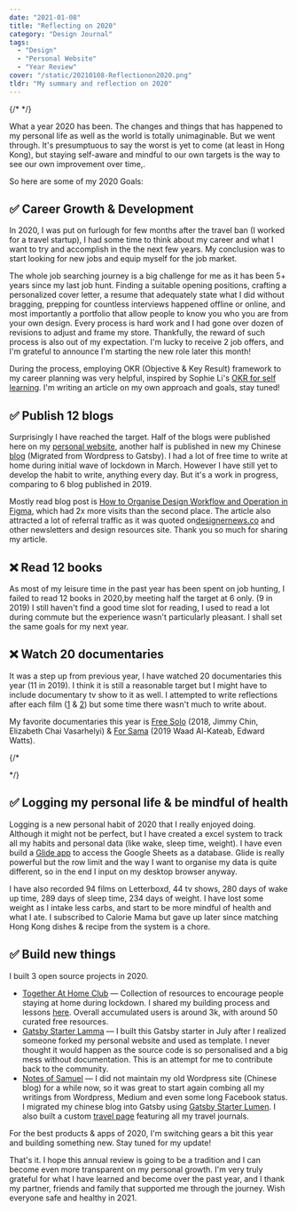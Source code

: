 ```yaml
---
date: "2021-01-08"
title: "Reflecting on 2020"
category: "Design Journal"
tags:
  - "Design"
  - "Personal Website"
  - "Year Review"
cover: "/static/20210108-Reflectionon2020.png"
tldr: "My summary and reflection on 2020"
---
```


{/*
*/}

What a year 2020 has been. The changes and things that has happened to my personal life as well as the world is totally unimaginable. But we went through. It's presumptuous to say the worst is yet to come (at least in Hong Kong), but staying self-aware and mindful to our own targets is the way to see our own improvement over time,.

So here are some of my 2020 Goals:

##  **✅ Career Growth & Development**
In 2020, I was put on furlough for few months after the travel ban (I worked for a travel startup), I had some time to think about my career and what I want to try and accomplish in the the next few years. My conclusion was to start looking for new jobs and equip myself for the job market. 

The whole job searching journey is a big challenge for me as it has been 5+ years since my last job hunt. Finding a suitable opening positions, crafting a personalized cover letter, a resume that adequately state what I did without bragging, prepping for countless interviews happened offline or online, and most importantly a portfolio that allow people to know you who you are from your own design. Every process is hard work and I had gone over dozen of revisions to adjust and frame my store. Thankfully, the reward of such process is also out of my expectation. I'm lucky to receive 2 job offers, and I'm grateful to announce I'm starting the new role later this month! 

During the process, employing OKR (Objective & Key Result) framework to my career planning was very helpful, inspired by Sophie Li's [OKR for self learning](https://github.com/sophi-li/OKRs-self-learning). I'm writing an article on  my own approach and goals, stay tuned! 

##  **✅ Publish 12 blogs**
Surprisingly I have reached the target. Half of the blogs were published here on my [personal website](https://desktopofsamuel.com/blog), another half is published in new my Chinese [blog](https://notes.desktopofsamuel.com) (Migrated from Wordpress to Gatsby).  I had a lot of free time to write at home during initial wave of lockdown in March. However I have still yet to develop the habit to write, anything every day. But it's a work in progress, comparing to 6 blog published in 2019. 

Mostly read blog post is [How to Organise Design Workflow and Operation in Figma](https://desktopofsamuel.com/how-to-organise-design-workflow-and-operation-in-figma), which had 2x more visits than the second place. The article also attracted a lot of referral traffic as it was quoted on[designernews.co](http://www.designernews.co/stories/107752-how-do-you-organize-your-figma-files) and other newsletters and design resources site. Thank you so much for sharing my article. 

##  **❌ Read 12 books**
As most of my leisure time in the past year has been spent on job hunting, I failed to read 12 books in 2020,by meeting half the target at 6 only. (9 in 2019) I still haven't find a good time slot for reading, I used to read a lot during commute but the experience wasn't particularly pleasant. I shall set the same goals for my next year. 

##  **❌ Watch 20 documentaries**
It was a step up from previous year, I have watched 20 documentaries this year (11 in 2019). I think it is still a reasonable target but I might have to include documentary tv show to it as well. I attempted to write reflections after each film ([1](./documentaries-watched-2020-apr-jun-edition) & [2](./documentaries-watched-2020-jan-mar-edition)) but some time there wasn't much to write about. 

My favorite documentaries this year is [Free Solo](./documentaries-watched-2020-jan-mar-edition) (2018, Jimmy Chin, Elizabeth Chai Vasarhelyi) & [For Sama](https://letterboxd.com/film/for-sama/) (2019 Waad Al-Kateab, Edward Watts). 

{/* <Film poster={FreeSoloPoster2} title="Free Solo" year="2019" director="Jimmy Chin, Elizabeth Chai Vasarhelyi" rating="★★★★★"/>

<Film poster={ForSamaPoster} title="For Sama" year="2019" director="Waad Al-Kateab, Edward Watts" rating="★★★★★"/> */}

##  **✅ Logging my personal life & be mindful of health**
Logging is a new personal habit of 2020 that I really enjoyed doing. Although it might not be perfect, but I have created a excel system to track all my habits and personal data (like wake, sleep time, weight). I have even build a [Glide app](https://glideapps.com/r/wBB8mNsEXldm2GLDhT7m) to access the Google Sheets as a database. Glide is really powerful but the row limit and the way I want to organise my data is quite different, so in the end I input on my desktop browser anyway. 

I have also recorded 94 films on Letterboxd, 44 tv shows, 280 days of wake up time, 289 days of sleep time, 234 days of weight.  I have lost some weight as I intake less carbs, and start to be more mindful of health and what I ate. I subscribed to Calorie Mama but gave up later since matching Hong Kong dishes & recipe from the system is a chore.

##  **✅ Build new things**
I built 3 open source projects in 2020.
- [Together At Home Club](https://tgtathome.club/) — Collection of resources to encourage people staying at home during lockdown. I shared my building process and lessons [here](https://desktopofsamuel.com/takeaways-from-building-a-covid-19-curatorial-side-project). Overall accumulated users is around 3k, with around 50 curated free resources.
- [Gatsby Starter Lamma](https://gatsby-starter-lamma.netlify.app/about/) — I built this Gatsby starter in July after I realized someone forked my personal website and used as template. I never thought it would happen as the source code is so personalised and a big mess without documentation. This is an attempt for me to contribute back to the community.
- [Notes of Samuel](https://notes.desktopofsamuel.com/) — I did not maintain my old Wordpress site (Chinese blog) for a while now, so it was great to start again combing all my writings from Wordpress, Medium and even some long Facebook status. I migrated my chinese blog into Gatsby using [Gatsby Starter Lumen](https://github.com/desktopofsamuel/notes). I also built a custom [travel page](https://notes.desktopofsamuel.com/pages/travel/) featuring all my travel journals. 

For the best products & apps of 2020, I'm switching gears a bit this year and building something new. Stay tuned for my update!

That's it. I hope this annual review is going to be a tradition and I can become even more transparent on my personal growth. I'm very truly grateful for what I have learned and become over the past year, and I thank my partner, friends and family that supported me through the journey. Wish everyone safe and healthy in 2021.